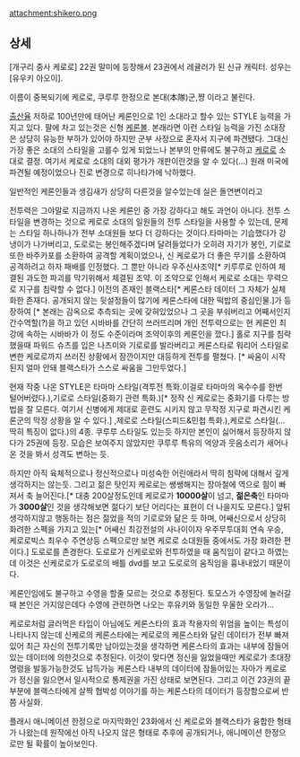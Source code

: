 attachment:shikero.png

== 상세 ==
[개구리 중사 케로로] 22권 말미에 등장해서 23권에서 레귤러가 된 신규 캐릭터. 성우는 [유우키 아오이].

이름이 중복되기에 케로로, 쿠루루 한정으로 본대(本隊)군,쨩 이라고 불린다.

[[출산율]] 저하로 100년만에 태어난 케론인으로 1인 소대라고 할수 있는 STYLE 능력을 가지고 있다. 팔에 차고 있는것은 신형 [[케론볼]]. 
본래라면 이런 스타일 능력을 가진 소대장은 상당히 유능한 부하가 있어야 하지만 군부 사정으로 혼자서 지구에 파견됐다. 그대신 가장 좋은 소대의 스타일을 고를수 있게 되었느나 본부의 만류에도 불구하고 [[케로로]] 소대로 결정. 여기서 케로로 소대의 대외 평가가 개판이란것을 알 수 있다(...) 원래 미국에 파견될 예정이었으나 진로 변경으로 히나타가에 낙하했다.

일반적인 케론인들과 생김새가 상당히 다른것을 알수있는데 실은 돌연변이라고
 
전투력은 그야말로 지금까지 나온 케론인 중 가장 강하다고 해도 과언이 아니다. 전투 스타일을 변경하는 것으로 케로로 소대의 일원들의 전투 스타일을 사용할 수 있는데, 문제는 스타일 하나하나가 전부 소대원들 보다 더 강하다는 것이다.타마마는 기습했다가 강냉이가 나가버리고, 도로로는 봉인해주겠다며 달려들었다가 오히려 자기가 봉인, 기로로 또한 바주카포를 소환하여 공격할 계획이었으나, 신 케로로가 더 좋은 무기를 소환하여 공격하려고 하자 패배를 인정했다. 그 뿐만 아니라 우주신사조약[* 키루루로 인하여 체결된 과도한 파괴를 막기위해서 체결된 조약. 이 조약으로 인해서 케로로 소대는 무력으로 지구를 침략할 수 없다.] 이전의 존재인 블랙스타[* 케론스타 데이터 그 자체가 실체화한 존재다. 공개되지 않는 뒷설정들이 많기에 케론스타에 대한 떡밥의 중심인물.]가 등장하여 [* 본래는 감옥으로 추측되는 곳에 갖혀있었으나 그 곳을 부숴버리고 어째서인지  간수역할(?)을 하고 있던 시바바를 간단히 쓰러뜨리며 개인 전투력으로는 현 케론인 최강에 속하는 시바바가 이 정도 수준이라며 조약이후의 케론인을 깠다.] 홀로 지구를 침략했을때 파워드 슈츠를 입은 나츠미와 기로로를 발라버리고 케론스타로 워리어 스타일로 변한 케로로까지 쓰러진 상황에서 잠깐이지만 대등하게 전투를 펼쳤다. [* 싸움이 시작된지 얼마 안돼 블랙스타가 스스로 싸움을 그만두었다.]

현재 작중 나온 STYLE은 타마마 스타일(격투전 특화.이걸로 타마마의 옥수수를 한번 털어버렸다.),기로로 스타일(중화기 관련 특화.)[* 정작 신 케로로는 중화기를 다루는 방법을 잘 모른다. 여기서 신병에게 제대로 훈련도 시키지 않고 무작정 지구로 파견시킨 케론군의 막장 상황을 알 수 있다.] ,제로로 스타일(스피드&민첩 특화.),케로로 스타일(...딱히 특징이 없다.)의 4종. 쿠루루 스타일도 있는듯 하지만 본인이 싫어해서 등장하지 않다가 25권에 등장. 모습은 보여주지 않았지만 쿠루루 특유의 억양과 웃음소리가 새어나온 것을 봐서 성격도 변하는 듯.

하지만 아직 육체적으로나 정신적으로나 미성숙한 어린애라서 딱히 침략에 대해서 깊게 생각하지는 않는듯. 그리고 젊은 탓인지 케로로는 쌩쌩해지는 장마철에 역으로 힘이 빠져서 축 늘어진다.[* 대충 200살정도인데 케로로가 '''10000살'''이 넘고, '''젊은축'''인 타마마가 '''3000살'''인 것을 생각해보면 젊다기 보단 어리다는 표현이 더 나을지도 모른다.] 앞뒤 생각하지않고 행동하는 점은 젊었을 적의 기로로와 닮은 듯 하며, 어쌔신으로서 상당히 화려한 스펙을 가지고 있는[* 어쌔신 최강전설의 사나이이자 우주무투대회 연속 우승, 케로로빅스 최우수 주연상등 스펙으로만 보면 케로로 소대원들 중에서도 가장 화려한 편이다.] 도로로를 존경한다. 도로로가 신케로로와 전투하였을 때 움직임이 같다고 하였는데 이것은 신케로로가 도로로의 배틀 dvd를 보고 도로로의 움직임을 흉내내었기 때문이다.

케론인임에도 불구하고 수영을 할줄 모르는 것으로 추정된다. 토모스가 수영장에 놀러갈때 본인은 가지않은데다 수영에 관련하면 나오는 후유키와 동일한 우울한 오라가...

케로로처럼 글러먹은 타입이 아님에도 케론스타의 효과 착용자의 위엄을 높이는 특성이 나타나지 않는데 신케로의 케론스타에는 케로로의 케론스타와 달린 데이터가 전부 빠져있어 최근 자신의 전투기록만 남아있는것을 생각하면 케론스타의 효과는 내부에 잠들어있는 데이터에 의한것으로 추정된다. 이것이 맞다면 정신을 잃었을때만 케로로가 초대장명령을 발동가능한것도 납득가능 케론스타 내부의 데이터에 잠들어있는 자아가 케로로가 정신을 잃으면서 일시적으로 통제권을 가진 상태로 보면된다. 그리고 이건 23권의 끝부분에 블랙스타에게 살짝 협박성 이야기를 하는 케론스타의 데이터가 등장함으로써 반쯤 사실화.

플래시 애니메이션 한정으로 마지막화인 23화에서 신 케로로와 블랙스타가 융합한 형태가 나왔는데 원작에선 아직 나오지 않은 형태로 추후에 공개되거나, 애니메이션 한정으로만 될 확률이 높아보인다.
